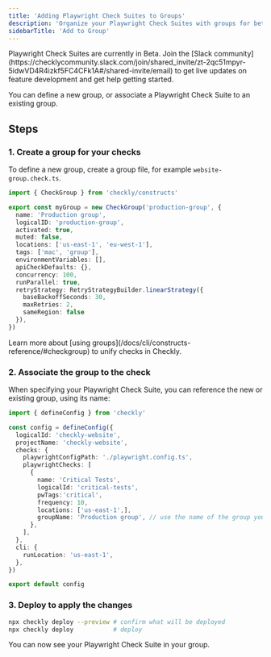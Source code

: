 ```yaml
---
title: 'Adding Playwright Check Suites to Groups'
description: 'Organize your Playwright Check Suites with groups for better management and shared configuration.'
sidebarTitle: 'Add to Group'
---
```


<Note>
Playwright Check Suites are currently in Beta. Join the [Slack community](https://checklycommunity.slack.com/join/shared_invite/zt-2qc51mpyr-5idwVD4R4izkf5FC4CFk1A#/shared-invite/email) to get live updates on feature development and get help getting started.
</Note>

You can define a new group, or associate a Playwright Check Suite to an existing group.

## Steps

### 1. Create a group for your checks

To define a new group, create a group file, for example `website-group.check.ts`.

```typescript
import { CheckGroup } from 'checkly/constructs'

export const myGroup = new CheckGroup('production-group', {
  name: 'Production group',
  logicalID: 'production-group',
  activated: true,
  muted: false,
  locations: ['us-east-1', 'eu-west-1'],
  tags: ['mac', 'group'],
  environmentVariables: [],
  apiCheckDefaults: {},
  concurrency: 100,
  runParallel: true,
  retryStrategy: RetryStrategyBuilder.linearStrategy({ 
    baseBackoffSeconds: 30, 
    maxRetries: 2, 
    sameRegion: false 
  }),
})
```

<Tip>
Learn more about [using groups](/docs/cli/constructs-reference/#checkgroup) to unify checks in Checkly.
</Tip>

### 2. Associate the group to the check

When specifying your Playwright Check Suite, you can reference the new or existing group, using its name:

```typescript
import { defineConfig } from 'checkly'

const config = defineConfig({
  logicalId: 'checkly-website',
  projectName: 'checkly-website',
  checks: {
    playwrightConfigPath: './playwright.config.ts',
    playwrightChecks: [
      {
        name: 'Critical Tests',
        logicalId: 'critical-tests',
        pwTags:'critical',
        frequency: 10,
        locations: ['us-east-1',],
        groupName: 'Production group', // use the name of the group you created
      },
    ],
  },
  cli: {
    runLocation: 'us-east-1',
  },
})

export default config
```

### 3. Deploy to apply the changes

```bash
npx checkly deploy --preview # confirm what will be deployed
npx checkly deploy           # deploy
```

You can now see your Playwright Check Suite in your group.
